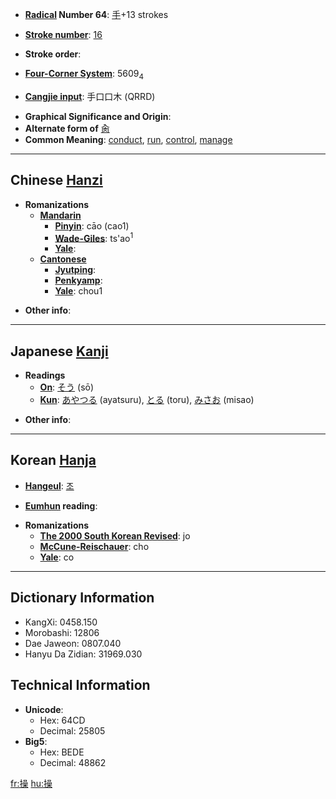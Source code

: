 * '''[[Wiktionary:Chinese radical index| Radical]] Number 64''': [[Wiktionary:Chinese radical index 手|手]]+13 strokes

* '''[[Wiktionary:Chinese total strokes index|Stroke number]]''': [[Wiktionary:Chinese total strokes index 16|16]]

* '''Stroke order''': 

* '''[[Wiktionary:Chinese four corner index|Four-Corner System]]''': 5609<sub>4</sub>

* '''[[Wiktionary:Chinese Cangjie index|Cangjie input]]''': 手口口木 (QRRD)

* '''Graphical Significance and Origin''': 
* '''Alternate form of ''' [[肏]]
* '''Common Meaning''': [[conduct]], [[run]], [[control]], [[manage]]

----

== Chinese [[Hanzi]] ==

* '''Romanizations'''
** '''[[Mandarin]]'''
*** '''[[Pinyin]]''': cāo (cao1)
*** '''[[Wade-Giles]]''': ts'ao<sup>1</sup>
*** '''[[Yale]]''': 
** '''[[Cantonese]]'''
*** '''[[Jyutping]]''':
*** '''[[Penkyamp]]''': 
*** '''[[Yale]]''': chou1

* '''Other info''': 

----

== Japanese [[Kanji]] ==

* '''Readings'''
** '''[[On]]''': [[そう]] (sō)
** '''[[Kun]]''': [[あやつる]] (ayatsuru), [[とる]] (toru), [[みさお]] (misao)

* '''Other info''':  

----

== Korean [[Hanja]] ==

* '''[[Hangeul]]''': [[조]]

* '''[[Eumhun]] reading''': 

* '''Romanizations'''
** '''[[The 2000 South Korean Revised Romanization|The 2000 South Korean Revised]]''': jo
** '''[[McCune-Reischauer]]''': cho
** '''[[Yale]]''': co

----

== Dictionary Information ==

* KangXi: 0458.150
* Morobashi: 12806
* Dae Jaweon: 0807.040
* Hanyu Da Zidian: 31969.030

== Technical Information ==

* '''Unicode''':
** Hex: 64CD
** Decimal: 25805
* '''Big5''':
** Hex: BEDE
** Decimal: 48862

[[fr:操]]
[[hu:操]]